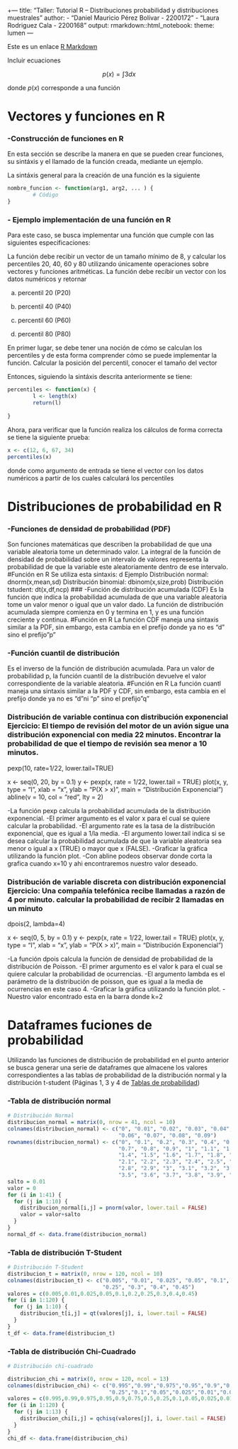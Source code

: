 +--- title: "Taller: Tutorial R -- Distribuciones probabilidad y distribuciones muestrales" author: - "Daniel Mauricio Pérez Bolívar - 2200172" - "Laura Rodriguez Cala - 2200168" output: rmarkdown::html_notebook: theme: lumen ---

Este es un enlace [R Markdown](http://rmarkdown.rstudio.com)

Incluir ecuaciones

$$p(x) = \int{3dx}$$

donde $p(x)$ corresponde a una función

# Vectores y funciones en R

### -Construcción de funciones en R

En esta sección se describe la manera en que se pueden crear funciones, su sintáxis y el llamado de la función creada, mediante un ejemplo.

La sintáxis general para la creación de una función es la siguiente

```{r}
nombre_funcion <- function(arg1, arg2, ... ) {
        # Código
}
```

### - Ejemplo implementación de una función en R

Para este caso, se busca implementar una función que cumple con las siguientes especificaciones:

La función debe recibir un vector de un tamaño mínimo de 8, y calcular los percentiles 20, 40, 60 y 80 utilizando únicamente operaciones sobre vectores y funciones aritméticas. La función debe recibir un vector con los datos numéricos y retornar

a)  percentil 20 (P20)

b)  percentil 40 (P40)

c)  percentil 60 (P60)

d)  percentil 80 (P80)

En primer lugar, se debe tener una noción de cómo se calculan los percentiles y de esta forma comprender cómo se puede implementar la función. Calcular la posición del percentil, conocer el tamaño del vector

Entonces, siguiendo la sintáxis descrita anteriormente se tiene:

```{r}
percentiles <- function(x) {
        l <- length(x)
        return(l)
        
}
```

Ahora, para verificar que la función realiza los cálculos de forma correcta se tiene la siguiente prueba:

```{r}
x <- c(12, 6, 67, 34)
percentiles(x)

```

donde como argumento de entrada se tiene el vector con los datos numéricos a partir de los cuales calculará los percentiles

# Distribuciones de probabilidad en R

### -Funciones de densidad de probabilidad (PDF)

Son funciones matemáticas que describen la probabilidad de que una variable aleatoria tome un determinado valor. La integral de la función de densidad de probabilidad sobre un intervalo de valores representa la probabilidad de que la variable este aleatoriamente dentro de ese intervalo. #Función en R Se utiliza esta sintaxis: d<nombre de la distribución> Ejemplo Distribución normal: dnorm(x,mean,sd) Distribución binomial: dbinom(x,size,prob) Distribución tstudent: dt(x,df,ncp) \### -Función de distribución acumulada (CDF) Es la función que indica la probabilidad acumulada de que una variable aleatoria tome un valor menor o igual que un valor dado. La función de distribución acumulada siempre comienza en 0 y termina en 1, y es una función creciente y continua. #Función en R La función CDF maneja una sintaxis similar a la PDF, sin embargo, esta cambia en el prefijo donde ya no es "d" sino el prefijo"p"

### -Función cuantil de distribución

Es el inverso de la función de distribución acumulada. Para un valor de probabilidad p, la función cuantil de la distribución devuelve el valor correspondiente de la variable aleatoria. #Función en R La función cuantl maneja una sintaxis similar a la PDF y CDF, sin embargo, esta cambia en el prefijo donde ya no es "d"ni "p" sino el prefijo"q"

### Distribución de variable continua con distribución exponencial Ejercicio: El tiempo de revisión del motor de un avión sigue una distribución exponencial con media 22 minutos. Encontrar la probabilidad de que el tiempo de revisión sea menor a 10 minutos.

pexp(10, rate=1/22, lower.tail=TRUE)

x \<- seq(0, 20, by = 0.1) y \<- pexp(x, rate = 1/22, lower.tail = TRUE) plot(x, y, type = "l", xlab = "x", ylab = "P(X \> x)", main = "Distribución Exponencial") abline(v = 10, col = "red", lty = 2)

-La función pexp calcula la probabilidad acumulada de la distribución exponencial. -El primer argumento es el valor x para el cual se quiere calcular la probabilidad. -El argumento rate es la tasa de la distribución exponencial, que es igual a 1/la media. -El argumento lower.tail indica si se desea calcular la probabilidad acumulada de que la variable aleatoria sea menor o igual a x (TRUE) o mayor que x (FALSE). -Graficar la gráfica utilizando la función plot. -Con abline podeos observar donde corta la grafica cuando x=10 y ahi encontraremos nuestro valor deseado.

### Distribución de variable discreta con distribución exponencial Ejercicio: Una compañía telefónica recibe llamadas a razón de 4 por minuto. calcular la probabilidad de recibir 2 llamadas en un minuto

dpois(2, lambda=4)

x \<- seq(0, 5, by = 0.1) y \<- pexp(x, rate = 1/22, lower.tail = TRUE) plot(x, y, type = "l", xlab = "x", ylab = "P(X \> x)", main = "Distribución Exponencial")

-La función dpois calcula la función de densidad de probabilidad de la distribución de Poisson. -El primer argumento es el valor k para el cual se quiere calcular la probabilidad de ocurrencias. -El argumento lambda es el parámetro de la distribución de poisson, que es igual a la media de ocurrencias en este caso 4. -Graficar la gráfica utilizando la función plot. -Nuestro valor encontrado esta en la barra donde k=2

# Dataframes fuciones de probabilidad

Utilizando las funciones de distribución de probabilidad en el punto anterior se busca generar una serie de dataframes que almacene los valores correspondientes a las tablas de probabilidad de la distribución normal y la distribución t-student (Páginas 1, 3 y 4 de [Tablas de probabilidad](https://estadistica-dma.ulpgc.es/estadFCM/pdf/distribuciones.pdf))

### -Tabla de distribución normal

```{r}

# Distribución Normal
distribucion_normal = matrix(0, nrow = 41, ncol = 10)
colnames(distribucion_normal) <- c("0", "0.01", "0.02", "0.03", "0.04", "0.05", 
                                   "0.06", "0.07", "0.08", "0.09")
rownames(distribucion_normal) <- c("0", "0.1", "0.2", "0.3", "0.4", "0.5", "0.6",
                                   "0.7", "0.8", "0.9", "1", "1.1", "1.2", "1.3", 
                                   "1.4", "1.5", "1.6", "1.7", "1.8", "1.9", "2", 
                                   "2.1", "2.2", "2.3", "2.4", "2.5", "2.6", "2.7", 
                                   "2.8", "2.9", "3", "3.1", "3.2", "3.3", "3.4", 
                                   "3.5", "3.6", "3.7", "3.8", "3.9", "4")
salto = 0.01
valor = 0
for (i in 1:41) {
  for (j in 1:10) {
    distribucion_normal[i,j] = pnorm(valor, lower.tail = FALSE)
    valor = valor+salto
  }
}
normal_df <- data.frame(distribucion_normal)

```

### -Tabla de distribución T-Student

```{r}

# Distribución T-Student
distribucion_t = matrix(0, nrow = 120, ncol = 10)
colnames(distribucion_t) <- c("0.005", "0.01", "0.025", "0.05", "0.1", "0.2", 
                              "0.25", "0.3", "0.4", "0.45")
valores = c(0.005,0.01,0.025,0.05,0.1,0.2,0.25,0.3,0.4,0.45)
for (i in 1:120) {
  for (j in 1:10) {
    distribucion_t[i,j] = qt(valores[j], i, lower.tail = FALSE)
  }
}
t_df <- data.frame(distribucion_t)

```

### -Tabla de distribución Chi-Cuadrado

```{r}

# Distribución chi-cuadrado

distribucion_chi = matrix(0, nrow = 120, ncol = 13)
colnames(distribucion_chi) <- c("0.995","0.99","0.975","0.95","0.9","0.75","0.5",
                                "0.25","0.1","0.05","0.025","0.01","0.005")
valores = c(0.995,0.99,0.975,0.95,0.9,0.75,0.5,0.25,0.1,0.05,0.025,0.01,0.005)
for (i in 1:120) {
  for (j in 1:13) {
    distribucion_chi[i,j] = qchisq(valores[j], i, lower.tail = FALSE)
  }
}
chi_df <- data.frame(distribucion_chi)

```
